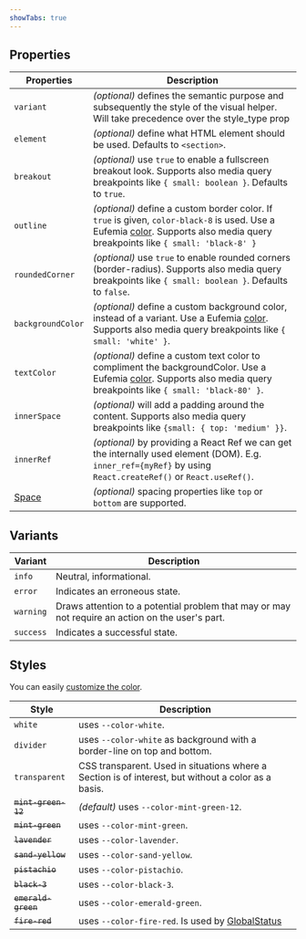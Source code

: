 ```yaml
---
showTabs: true
---
```


## Properties

| Properties                              | Description                                                                                                                                                                                                          |
| --------------------------------------- | -------------------------------------------------------------------------------------------------------------------------------------------------------------------------------------------------------------------- |
| `variant`                               | _(optional)_ defines the semantic purpose and subsequently the style of the visual helper. Will take precedence over the style_type prop                                                                             |
| `element`                               | _(optional)_ define what HTML element should be used. Defaults to `<section>`.                                                                                                                                       |
| `breakout`                              | _(optional)_ use `true` to enable a fullscreen breakout look. Supports also media query breakpoints like `{ small: boolean }`. Defaults to `true`.                                                                   |
| `outline`                               | _(optional)_ define a custom border color. If `true` is given, `color-black-8` is used. Use a Eufemia [color](/uilib/usage/customisation/colors/). Supports also media query breakpoints like `{ small: 'black-8' }` |
| `roundedCorner`                         | _(optional)_ use `true` to enable rounded corners (border-radius). Supports also media query breakpoints like `{ small: boolean }`. Defaults to `false`.                                                             |
| `backgroundColor`                       | _(optional)_ define a custom background color, instead of a variant. Use a Eufemia [color](/uilib/usage/customisation/colors/). Supports also media query breakpoints like `{ small: 'white' }`.                     |
| `textColor`                             | _(optional)_ define a custom text color to compliment the backgroundColor. Use a Eufemia [color](/uilib/usage/customisation/colors/). Supports also media query breakpoints like `{ small: 'black-80' }`.            |
| `innerSpace`                            | _(optional)_ will add a padding around the content. Supports also media query breakpoints like `{small: { top: 'medium' }}`.                                                                                         |
| `innerRef`                              | _(optional)_ by providing a React Ref we can get the internally used element (DOM). E.g. `inner_ref={myRef}` by using `React.createRef()` or `React.useRef()`.                                                       |
| [Space](/uilib/layout/space/properties) | _(optional)_ spacing properties like `top` or `bottom` are supported.                                                                                                                                                |

## Variants

| Variant   | Description                                                                                      |
| --------- | ------------------------------------------------------------------------------------------------ |
| `info`    | Neutral, informational.                                                                          |
| `error`   | Indicates an erroneous state.                                                                    |
| `warning` | Draws attention to a potential problem that may or may not require an action on the user's part. |
| `success` | Indicates a successful state.                                                                    |

## Styles

You can easily [customize the color](/uilib/components/section#customize-color).

| Style               | Description                                                                                         |
| ------------------- | --------------------------------------------------------------------------------------------------- |
| `white`             | uses `--color-white`.                                                                               |
| `divider`           | uses `--color-white` as background with a border-line on top and bottom.                            |
| `transparent`       | CSS transparent. Used in situations where a Section is of interest, but without a color as a basis. |
| ~~`mint-green-12`~~ | _(default)_ uses `--color-mint-green-12`.                                                           |
| ~~`mint-green`~~    | uses `--color-mint-green`.                                                                          |
| ~~`lavender`~~      | uses `--color-lavender`.                                                                            |
| ~~`sand-yellow`~~   | uses `--color-sand-yellow`.                                                                         |
| ~~`pistachio`~~     | uses `--color-pistachio`.                                                                           |
| ~~`black-3`~~       | uses `--color-black-3`.                                                                             |
| ~~`emerald-green`~~ | uses `--color-emerald-green`.                                                                       |
| ~~`fire-red`~~      | uses `--color-fire-red`. Is used by [GlobalStatus](/uilib/components/global-status)                 |
